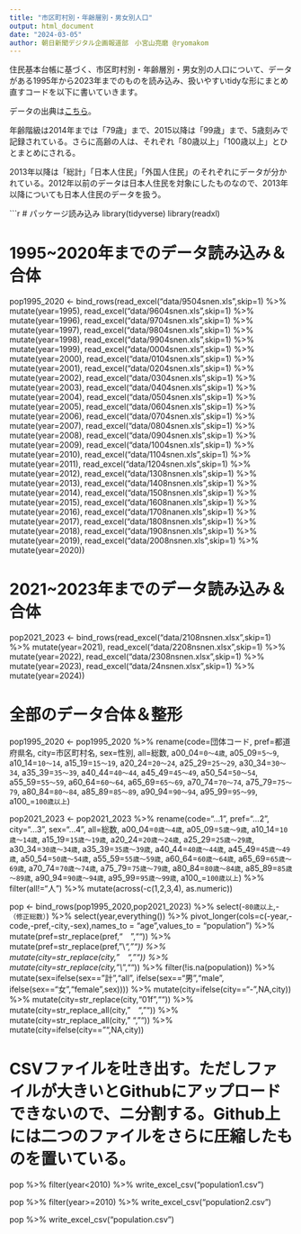 ---
title: "市区町村別・年齢層別・男女別人口"
output: html_document
date: "2024-03-05"
author: 朝日新聞デジタル企画報道部　小宮山亮磨 @ryomakom
---

住民基本台帳に基づく、市区町村別・年齢層別・男女別の人口について、データがある1995年から2023年までのものを読み込み、扱いやすいtidyな形にまとめ直すコードを以下に書いていきます。

データの出典は[こちら](https://www.e-stat.go.jp/stat-search/files?page=1&layout=datalist&toukei=00200241&tstat=000001039591&cycle=7&tclass1=000001039601&tclass2val=0)。

年齢階級は2014年までは「79歳」まで、2015以降は「99歳」まで、5歳刻みで記録されている。さらに高齢の人は、それぞれ「80歳以上」「100歳以上」とひとまとめにされる。

2013年以降は「総計」「日本人住民」「外国人住民」のそれぞれにデータが分かれている。2012年以前のデータは日本人住民を対象にしたものなので、2013年以降についても日本人住民のデータを扱う。

```{r}
# パッケージ読み込み
library(tidyverse)
library(readxl)


# 1995~2020年までのデータ読み込み＆合体
pop1995_2020 <- bind_rows(read_excel("data/9504snen.xls",skip=1) %>% mutate(year=1995),
                          read_excel("data/9604snen.xls",skip=1) %>% mutate(year=1996),
                          read_excel("data/9704snen.xls",skip=1) %>% mutate(year=1997),
                          read_excel("data/9804snen.xls",skip=1) %>% mutate(year=1998),
                          read_excel("data/9904snen.xls",skip=1) %>% mutate(year=1999),
                          read_excel("data/0004snen.xls",skip=1) %>% mutate(year=2000),
                          read_excel("data/0104snen.xls",skip=1) %>% mutate(year=2001),
                          read_excel("data/0204snen.xls",skip=1) %>% mutate(year=2002),
                          read_excel("data/0304snen.xls",skip=1) %>% mutate(year=2003),
                          read_excel("data/0404snen.xls",skip=1) %>% mutate(year=2004),
                          read_excel("data/0504snen.xls",skip=1) %>% mutate(year=2005),
                          read_excel("data/0604snen.xls",skip=1) %>% mutate(year=2006),
                          read_excel("data/0704snen.xls",skip=1) %>% mutate(year=2007),
                          read_excel("data/0804snen.xls",skip=1) %>% mutate(year=2008),
                          read_excel("data/0904snen.xls",skip=1) %>% mutate(year=2009),
                          read_excel("data/1004snen.xls",skip=1) %>% mutate(year=2010),
                          read_excel("data/1104snen.xls",skip=1) %>% mutate(year=2011),
                          read_excel("data/1204snen.xls",skip=1) %>% mutate(year=2012),
                          read_excel("data/1308nsnen.xls",skip=1) %>% mutate(year=2013),
                          read_excel("data/1408nsnen.xls",skip=1) %>% mutate(year=2014),
                          read_excel("data/1508nsnen.xls",skip=1) %>% mutate(year=2015),
                          read_excel("data/1608nanen.xls",skip=1) %>% mutate(year=2016),
                          read_excel("data/1708nanen.xls",skip=1) %>% mutate(year=2017),
                          read_excel("data/1808nsnen.xls",skip=1) %>% mutate(year=2018),
                          read_excel("data/1908nsnen.xls",skip=1) %>% mutate(year=2019),
                          read_excel("data/2008nsnen.xls",skip=1) %>% mutate(year=2020))

# 2021~2023年までのデータ読み込み＆合体
pop2021_2023 <- bind_rows(read_excel("data/2108nsnen.xlsx",skip=1) %>% mutate(year=2021),
                          read_excel("data/2208nsnen.xlsx",skip=1) %>% mutate(year=2022),
                          read_excel("data/2308nsnen.xlsx",skip=1) %>% mutate(year=2023),
                          read_excel("data/24nsnen.xlsx",skip=1) %>% mutate(year=2024))


# 全部のデータ合体＆整形
pop1995_2020 <- pop1995_2020 %>%
  rename(code=団体コード,
         pref=都道府県名,
         city=市区町村名,
         sex=性別,
         all=総数,
         a00_04=`0～4歳`,
         a05_09=`5～9`,
         a10_14=`10～14`,
         a15_19=`15～19`,
         a20_24=`20～24`,
         a25_29=`25～29`,
         a30_34=`30～34`,
         a35_39=`35～39`,
         a40_44=`40～44`,
         a45_49=`45～49`,
         a50_54=`50～54`,
         a55_59=`55～59`,
         a60_64=`60～64`,
         a65_69=`65～69`,
         a70_74=`70～74`,
         a75_79=`75～79`,
         a80_84=`80～84`,
         a85_89=`85～89`,
         a90_94=`90～94`,
         a95_99=`95～99`,
         a100_=`100歳以上`)

pop2021_2023 <- pop2021_2023 %>%
  rename(code="...1",
         pref="...2",
         city="...3",
         sex="...4",
         all=総数,
         a00_04=`0歳～4歳`,
         a05_09=`5歳～9歳`,
         a10_14=`10歳～14歳`,
         a15_19=`15歳～19歳`,
         a20_24=`20歳～24歳`,
         a25_29=`25歳～29歳`,
         a30_34=`30歳～34歳`,
         a35_39=`35歳～39歳`,
         a40_44=`40歳～44歳`,
         a45_49=`45歳～49歳`,
         a50_54=`50歳～54歳`,
         a55_59=`55歳～59歳`,
         a60_64=`60歳～64歳`,
         a65_69=`65歳～69歳`,
         a70_74=`70歳～74歳`,
         a75_79=`75歳～79歳`,
         a80_84=`80歳～84歳`,
         a85_89=`85歳～89歳`,
         a90_94=`90歳～94歳`,
         a95_99=`95歳～99歳`,
         a100_=`100歳以上`) %>%
  filter(all!="人") %>% 
  mutate(across(-c(1,2,3,4), as.numeric)) 

pop <- bind_rows(pop1995_2020,pop2021_2023) %>% 
  select(-`80歳以上`,-`（修正総数）`) %>% 
  select(year,everything()) %>% 
  pivot_longer(cols=c(-year,-code,-pref,-city,-sex),names_to = "age",values_to = "population") %>%
  mutate(pref=str_replace(pref,"　","")) %>%
  mutate(pref=str_replace(pref,"\\*","")) %>%
  mutate(city=str_replace(city,"　","")) %>%
  mutate(city=str_replace(city,"\\*","")) %>% 
  filter(!is.na(population)) %>% 
  mutate(sex=ifelse(sex=="計","all",
             ifelse(sex=="男","male",
             ifelse(sex=="女","female",sex)))) %>% 
  mutate(city=ifelse(city=="-",NA,city)) %>%
  mutate(city=str_replace(city,"\u001f","")) %>%
  mutate(city=str_replace_all(city,"　","")) %>%
  mutate(city=str_replace_all(city," ","")) %>%
  mutate(city=ifelse(city=="",NA,city))


# CSVファイルを吐き出す。ただしファイルが大きいとGithubにアップロードできないので、ニ分割する。Github上には二つのファイルをさらに圧縮したものを置いている。

pop %>% 
  filter(year<2010) %>% 
  write_excel_csv("population1.csv")

pop %>%
  filter(year>=2010) %>% 
  write_excel_csv("population2.csv")

pop %>% 
  write_excel_csv("population.csv")
